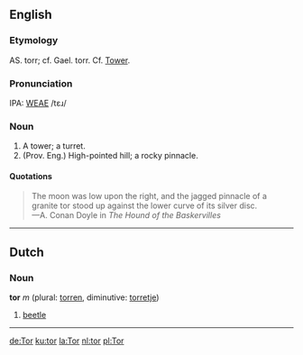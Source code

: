 ==English==
===Etymology===
AS. torr; cf. Gael. torr. Cf. [[Tower]].

===Pronunciation===
IPA: [[WEAE]] /tɛɹ/

===Noun===
# A tower; a turret.
# (Prov. Eng.) High-pointed hill; a rocky pinnacle. 

====Quotations====
<BLOCKQUOTE>
The moon was low upon the right, and the jagged pinnacle of a granite tor
stood up against the lower curve of its silver disc.<BR>
&mdash;A. Conan Doyle in ''The Hound of the Baskervilles''
</blockquote>

----
==Dutch==
===Noun===
'''tor''' ''m'' (plural: [[torren]], diminutive: [[torretje]])

# [[beetle]]

----

[[de:Tor]]
[[ku:tor]]
[[la:Tor]]
[[nl:tor]]
[[pl:Tor]]